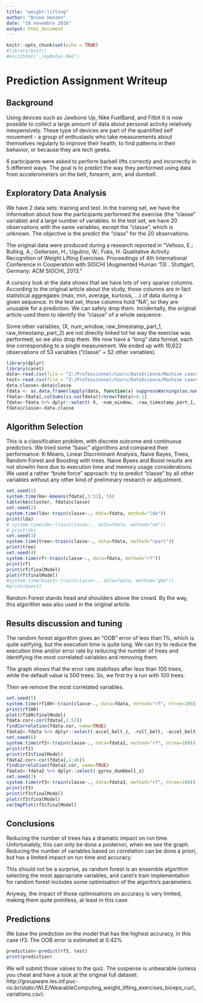 ```yaml
---
title: "weight-lifting"
author: "Bruno Hanzen"
date: "18 novembre 2016"
output: html_document
---
```


```r
knitr::opts_chunk$set(echo = TRUE)
#library(knitr)
#knit2html('./myNotes.Rmd')
```

# Prediction Assignment Writeup

## Background

Using devices such as Jawbone Up, Nike FuelBand, and Fitbit it is now possible to collect a large amount of data about personal activity relatively inexpensively. These type of devices are part of the quantified self movement - a group of enthusiasts who take measurements about themselves regularly to improve their health, to find patterns in their behavior, or because they are tech geeks.

6 participants were asked to perform barbell lifts correctly and incorrectly in 5 different ways. The goal is to predict the way they performed using data from accelerometers on the belt, forearm, arm, and dumbell.

## Exploratory Data Analysis

 We have 2 data sets: training and test. In the training set, we have the information about how the participants performed the exercise (the "classe" variable) and a large number of variables.
In the test set, we have 20 observations with the same variables, except the "classe", which is unknown. The objective is the predict the "class" for the 20 observations.

The original data were produced during a research reported in "Velloso, E.; Bulling, A.; Gellersen, H.; Ugulino, W.; Fuks, H. Qualitative Activity Recognition of Weight Lifting Exercises. Proceedings of 4th International Conference in Cooperation with SIGCHI (Augmented Human '13) . Stuttgart, Germany: ACM SIGCHI, 2013."



 A cursory look at the data shows that we have lots of very sparse columns. According to the original article about the study, those columns are in fact statistical aggregates (max, min, average, kurtosis, ...) of data during a given sequence. In the test set, those columns hold "NA", so they are unusable for a prediction. We can safely drop them. Incidentally, the original article used them to identify the "classe" of a whole sequence.
 
 Some other variables, (X, num_window, raw_timestamp_part_1, raw_timestamp_part_2) are not directly linked tot he way the exercise was performed, so we also drop them. We now have a "long" data format, each line corresponding to a single measurement. We ended up with 19,622 observations of 53 variables ("classe" + 52 other variables).
 
```r
library(dplyr)
library(caret)
data<-read.csv(file = "Z:/Professionnel/Cours/DataScience/Machine Learning/pml-training.csv")
test<-read.csv(file = "Z:/Professionnel/Cours/DataScience/Machine Learning/pml-testing.csv")
data.classe<-data$classe
fdata <- as.data.frame(lapply(data, function(x) suppressWarnings(as.numeric(as.character(x)))))
fdata<-fdata[,colSums(is.na(fdata))/nrow(fdata)<0.1]
fdata<-fdata %>% dplyr::select(-X, -num_window, -raw_timestamp_part_1, -raw_timestamp_part_2)
fdata$classe<-data.classe 
```
 
## Algorithm Selection

 This is a classification problem, with discrete outcome and continuous predictors. We tried some "basic" algorithms and compared their performance: K-Means, Linear Discriminant Analysis, Naive Bayes, Trees, Random Forest and Boosting with trees. Naive Byaes and Boost results are not showhn here due to execution time and memory usage considerations.
 We used a rather "brute force" approach: try to predict "classe" by all other variables without any other kind of preliminary research or adjustment.
```r
set.seed(1)
system.time(km<-kmeans(fdata[,1:52], 5))
table(km$cluster, fdata$classe)
set.seed(2)
system.time(lda<-train(classe~., data=fdata, method="lda"))
print(lda)
# system.time(nb<-train(classe~., data=fdata, method="nb"))
# print(nb)
set.seed(3)
system.time(tree<-train(classe~., data=fdata, method="rpart"))
print(tree)
set.seed(4)
system.time(rf<-train(classe~., data=fdata, method="rf"))
print(rf)
print(rf$finalModel)
plot(rf$finalModel)
#system.time(boost<-train(classe~., data=fdata, method="gbm"))
#print(boost)
```

Random Forest stands head and shoulders above the crowd. By the way, this algorithm was also used in the original article.

## Results discussion and tuning

The random forest algorithm gives an "OOB" error of less than 1%, which is quite satifying, but the execution time is quite long. We can try to reduce the execution time and/or error rate by reducing the number of trees and identifying the most correlated variables and removing them.

The graph shows that the error rate stabilises after less than 100 trees, while the default value is 500 trees. So, we first try a run with 100 trees.

Then we remove the most correlated variables.

```r
set.seed(5)
system.time(rf100<-train(classe~., data=fdata, method="rf", ntree=100))
print(rf100)
plot(rf100$finalModel)
fdata.cor<-cor(fdata[,1:52])
findCorrelation(fdata.cor, name=TRUE)
fdata2<-fdata %>% dplyr::select(-accel_belt_z, -roll_belt, -accel_belt_y, -accel_belt_x, -gyros_dumbbell_x, -gyros_arm_x)
set.seed(6)
system.time(rf2<-train(classe~., data=fdata2, method="rf", ntree=100))
print(rf2)
print(rf2$finalModel)
fdata2.cor<-cor(fdata[,1:46])
findCorrelation(fdata2.cor, name=TRUE)
fdata3<-fdata2 %>% dplyr::select(-gyros_dumbbell_z)
set.seed(7)
system.time(rf3<-train(classe~., data=fdata3, method="rf", ntree=100))
print(rf3)
print(rf3$finalModel)
plot(rf3$finalModel)
varImpPlot(rf3$finalModel)
```

## Conclusions

Reducing the number of trees has a dramatic impact on run time. Unfortunately, this can only be done a posteriori, when we see the graph.
Reducing the number of variables based on correlation can be done a priori, but has a limited impact on run time and accuracy.

This should not be a surprise, as random forest is an ensemble algorithm selecting the most appropriate variables, and caret's train implementation for random forest includes some optimisation of the algoritm's parameters.

Anyway, the impact of those optimisations on accuracy is very limited, making them quite pointless, at least in this case.

## Predictions

We base the prediction on the model that has the highest accuracy, in this case rf3. The OOB error is estimated at 0.42%

```r
prediction<-predict(rf3, test)
print(prediction)
```
We will submit those values to the quiz. The suspense is unbearable (unless you cheat and have a look at the original full dataset: http://groupware.les.inf.puc-rio.br/static/WLE/WearableComputing_weight_lifting_exercises_biceps_curl_variations.csv).

